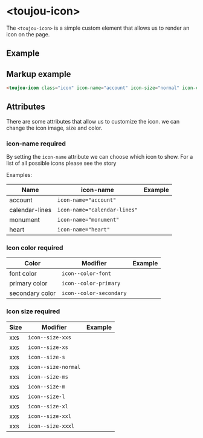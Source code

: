# &lt;toujou-icon&gt;
The `<toujou-icon>` is a simple custom element that allows us to render an icon on the page.


## Example
<toujou-icon class="icon" icon-name="account" icon-size="normal" icon-color="primary"></toujou-icon>


## Markup example
```html
<toujou-icon class="icon" icon-name="account" icon-size="normal" icon-color="primary"></toujou-icon>
```

## Attributes
There are some attributes that allow us to customize the icon. we can change the icon image, size and color.


### icon-name <toujou-chip class="chip" chip-bg-color="warning">required</toujou-chip>
By setting the `icon-name` attribute we can choose which icon to show. For a list of all possible icons please see the story

Examples:

| Name | icon-name | Example |
|---|---|:---:|
| account | `icon-name="account"`  | <toujou-icon class="icon icon--size-ms icon--color-font icon--account"></toujou-icon> |
| calendar-lines | `icon-name="calendar-lines"`  | <toujou-icon class="icon icon--size-ms icon--color-font icon--calendar-lines"></toujou-icon> |
| monument | `icon-name="monument"`  | <toujou-icon class="icon icon--size-ms icon--color-font icon--monument"></toujou-icon> |
| heart | `icon-name="heart"`  | <toujou-icon class="icon icon--size-ms icon--color-font icon--heart"></toujou-icon> |


### Icon color <toujou-chip class="chip" chip-bg-color="warning">required</toujou-chip>
| Color | Modifier | Example |
|---|---|:---:|
| font color | `icon--color-font`  | <toujou-icon class="icon icon--size-ms icon--color-font icon--account"></toujou-icon> |
| primary color | `icon--color-primary` | <toujou-icon class="icon icon--size-ms icon--color-primary icon--account"></toujou-icon> |
| secondary color | `icon--color-secondary` | <toujou-icon class="icon icon--size-ms icon--color-secondary icon--account"></toujou-icon> |


### Icon size <toujou-chip class="chip" chip-bg-color="warning">required</toujou-chip>
| Size | Modifier | Example |
|---|---|:---:|
| xxs | `icon--size-xxs`  | <toujou-icon class="icon icon--size-xxs icon--color-font icon--account"></toujou-icon> |
| xxs | `icon--size-xs`  | <toujou-icon class="icon icon--size-xs icon--color-font icon--account"></toujou-icon> |
| xxs | `icon--size-s`  | <toujou-icon class="icon icon--size-s icon--color-font icon--account"></toujou-icon> |
| xxs | `icon--size-normal`  | <toujou-icon class="icon icon--size-normal icon--color-font icon--account"></toujou-icon> |
| xxs | `icon--size-ms`  | <toujou-icon class="icon icon--size-ms icon--color-font icon--account"></toujou-icon> |
| xxs | `icon--size-m`  | <toujou-icon class="icon icon--size-m icon--color-font icon--account"></toujou-icon> |
| xxs | `icon--size-l`  | <toujou-icon class="icon icon--size-l icon--color-font icon--account"></toujou-icon> |
| xxs | `icon--size-xl`  | <toujou-icon class="icon icon--size-xl icon--color-font icon--account"></toujou-icon> |
| xxs | `icon--size-xxl`  | <toujou-icon class="icon icon--size-xxl icon--color-font icon--account"></toujou-icon> |
| xxs | `icon--size-xxxl`  | <toujou-icon class="icon icon--size-xxxl icon--color-font icon--account"></toujou-icon> |
